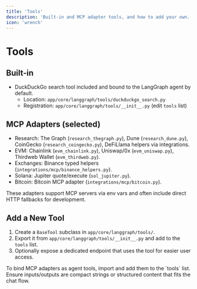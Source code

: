 ```yaml
---
title: 'Tools'
description: 'Built‑in and MCP adapter tools, and how to add your own.'
icon: 'wrench'
---
```


# Tools

## Built‑in

- DuckDuckGo search tool included and bound to the LangGraph agent by default.
  - Location: `app/core/langgraph/tools/duckduckgo_search.py`
  - Registration: `app/core/langgraph/tools/__init__.py` (edit `tools` list)

## MCP Adapters (selected)

- Research: The Graph (`research_thegraph.py`), Dune (`research_dune.py`), CoinGecko (`research_coingecko.py`), DeFiLlama helpers via integrations.
- EVM: Chainlink (`evm_chainlink.py`), Uniswap/0x (`evm_uniswap.py`), Thirdweb Wallet (`evm_thirdweb.py`).
- Exchanges: Binance typed helpers (`integrations/mcp/binance_helpers.py`).
- Solana: Jupiter quote/execute (`sol_jupiter.py`).
- Bitcoin: Bitcoin MCP adapter (`integrations/mcp/bitcoin.py`).

These adapters support MCP servers via env vars and often include direct HTTP fallbacks for development.

## Add a New Tool

1) Create a `BaseTool` subclass in `app/core/langgraph/tools/`.
2) Export it from `app/core/langgraph/tools/__init__.py` and add to the `tools` list.
3) Optionally expose a dedicated endpoint that uses the tool for easier user access.

<Info>
To bind MCP adapters as agent tools, import and add them to the `tools` list. Ensure inputs/outputs are compact strings or structured content that fits the chat flow.
</Info>

